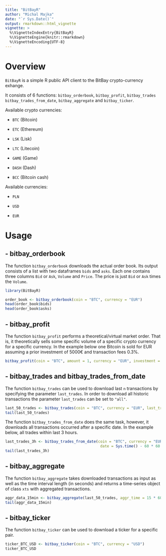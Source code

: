 ```yaml
---
title: "BitBayR"
author: "Michal Majka"
date: "`r Sys.Date()`"
output: rmarkdown::html_vignette
vignette: >
  %\VignetteIndexEntry{BitBayR}
  %\VignetteEngine{knitr::rmarkdown}
  %\VignetteEncoding{UTF-8}
---
```


# Overview

`BitBayR` is a simple R public API client to the BitBay crypto-currency exhange. 

It consists of 6 functions: `bitbay_orderbook`, `bitbay_profit`, `bitbay_trades` `bitbay_trades_from_date`, `bitbay_aggregate` and `bitbay_ticker`.


Available crypto currencies: 

- `BTC` (Bitcoin)  

- `ETC`  (Ethereum)

- `LSK` (Lisk)

- `LTC` (Litecoin)

- `GAME` (Game)
                   
- `DASH` (Dash)       
                   
- `BCC` (Bitcoin cash)

Available currencies: 

- `PLN`

- `USD`

- `EUR`


# Usage


## - bitbay_orderbook

The function `bitbay_orderbook` downloads the actual order book. Its output consists of a list with two dataframes `bids` and `asks`. Each one contains three
columns `Bid` or `Ask`, `Volume` and `Price`. The price is just `Bid` or `Ask`
times the `Volume`.


```r
library(BitBayR)

order_book <- bitbay_orderbook(coin = "BTC", currency = "EUR")
head(order_book$bids)
head(order_book$asks)

```


## - bitbay_profit

The function `bitbay_profit` performs a theoretical/virtual market order. That is, it  theoretically sells some specific volume of a specific
crypto currency for a specific currency. In the example below one Bitcoin is sold for 
EUR assuming a prior investment of 5000€ and transaction fees 0.3%.


```r
bitbay_profit(coin = "BTC", amount = 1, currency = "EUR", investment = 5000, fee = 0.003)
```

## - bitbay_trades and bitbay_trades_from_date

The function `bitbay_trades` can be used to download last `n` transactions by specifying the parameter `last_trades`. In order to download all historic transactions the parameter `last_trades` can be set to `"all"`.

```r
last_50_trades <- bitbay_trades(coin = "BTC", currency = "EUR", last_trades = 50)
tail(last_50_trades)

```




The function `bitbay_trades_from_date` does the same task, however, it downloads all transactions occurred after a specific date. In the example below, all trades within last 3 hours.

```r
last_trades_3h <- bitbay_trades_from_date(coin = "BTC", currency = "EUR", 
                                           date = Sys.time() - 60 * 60 * 3)
tail(last_trades_3h)

```


## - bitbay_aggregate

The function `bitbay_aggregate` takes downloaded transactions as input as well as the time interval length (in seconds) and returns a time-series object of class `xts` with aggregated transactions. 


```r
aggr_data_15min <- bitbay_aggregate(last_50_trades, aggr_time = 15 * 60)
tail(aggr_data_15min)
```



## - bitbay_ticker

The function `bitbay_ticker` can be used to download a ticker for a specific pair.

```r
ticker_BTC_USD <- bitbay_ticker(coin = "BTC", currency = "USD")
ticker_BTC_USD
```


